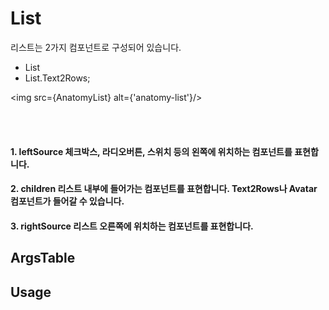 
<Meta of={ListStories} />

# List

리스트는 2가지 컴포넌트로 구성되어 있습니다.

- List
- List.Text2Rows;


<img src={AnatomyList} alt={'anatomy-list'}/>

<br/>
<br/>

#### 1. leftSource 체크박스, 라디오버튼, 스위치 등의 왼쪽에 위치하는 컴포넌트를 표현합니다.

#### 2. children 리스트 내부에 들어가는 컴포넌트를 표현합니다. Text2Rows나 Avatar 컴포넌트가 들어갈 수 있습니다.

#### 3. rightSource 리스트 오른쪽에 위치하는 컴포넌트를 표현합니다.

<Canvas of={ListStories.Playground} />


## ArgsTable

<ArgsTable of={List} />

## Usage

<Canvas of={ListStories.WithButton} />

